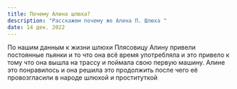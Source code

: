```yaml
---
title: Почему Алина шлюха?
description: "Расскажем почему же Алина П. Шлюха "
date: 14 дек. 2022
---
```


По нашим данным к жизни шлюхи Плясовицу Алину привели постоянные пьянки и то что она всё время употребляла и это привело к тому что она вышла на трассу и поймала свою первую машину. Алине это понравилось и она решила это продолжить после чего её провозгласили в народе шлюхой и проституткой
